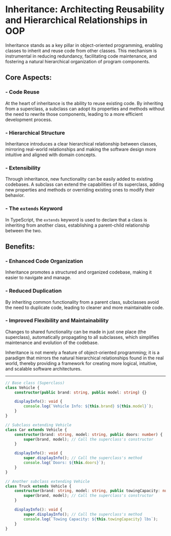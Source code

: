 # Inheritance: Architecting Reusability and Hierarchical Relationships in OOP

Inheritance stands as a key pillar in object-oriented programming, enabling classes to inherit and reuse code from other classes. This mechanism is instrumental in reducing redundancy, facilitating code maintenance, and fostering a natural hierarchical organization of program components.

## Core Aspects:

### - Code Reuse

At the heart of inheritance is the ability to reuse existing code. By inheriting from a superclass, a subclass can adopt its properties and methods without the need to rewrite those components, leading to a more efficient development process.

### - Hierarchical Structure

Inheritance introduces a clear hierarchical relationship between classes, mirroring real-world relationships and making the software design more intuitive and aligned with domain concepts.

### - Extensibility

Through inheritance, new functionality can be easily added to existing codebases. A subclass can extend the capabilities of its superclass, adding new properties and methods or overriding existing ones to modify their behavior.

### - The `extends` Keyword

In TypeScript, the `extends` keyword is used to declare that a class is inheriting from another class, establishing a parent-child relationship between the two.

## Benefits:

### - Enhanced Code Organization

Inheritance promotes a structured and organized codebase, making it easier to navigate and manage.

### - Reduced Duplication

By inheriting common functionality from a parent class, subclasses avoid the need to duplicate code, leading to cleaner and more maintainable code.

### - Improved Flexibility and Maintainability

Changes to shared functionality can be made in just one place (the superclass), automatically propagating to all subclasses, which simplifies maintenance and evolution of the codebase.

Inheritance is not merely a feature of object-oriented programming; it is a paradigm that mirrors the natural hierarchical relationships found in the real world, thereby providing a framework for creating more logical, intuitive, and scalable software architectures.

---

```typescript
// Base class (Superclass)
class Vehicle {
	constructor(public brand: string, public model: string) {}

	displayInfo(): void {
		console.log(`Vehicle Info: ${this.brand} ${this.model}`);
	}
}

// Subclass extending Vehicle
class Car extends Vehicle {
	constructor(brand: string, model: string, public doors: number) {
		super(brand, model); // Call the superclass's constructor
	}

	displayInfo(): void {
		super.displayInfo(); // Call the superclass's method
		console.log(`Doors: ${this.doors}`);
	}
}

// Another subclass extending Vehicle
class Truck extends Vehicle {
	constructor(brand: string, model: string, public towingCapacity: number) {
		super(brand, model); // Call the superclass's constructor
	}

	displayInfo(): void {
		super.displayInfo(); // Call the superclass's method
		console.log(`Towing Capacity: ${this.towingCapacity} lbs`);
	}
}
```
